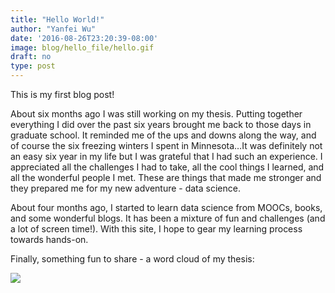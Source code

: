 ```yaml
---
title: "Hello World!"
author: "Yanfei Wu"
date: '2016-08-26T23:20:39-08:00'
image: blog/hello_file/hello.gif
draft: no
type: post
---
```

This is my first blog post!  

<!--more-->


About six months ago I was still working on my thesis. Putting together everything I did over the past six years brought me back to those days in graduate school. It reminded me of the ups and downs along the way, and of course the six freezing winters I spent in Minnesota...It was definitely not an easy six year in my life but I was grateful that I had such an experience. I appreciated all the challenges I had to take, all the cool things I learned, and all the wonderful people I met. These are things that made me stronger and they prepared me for my new adventure - data science.   

About four months ago, I started to learn data science from MOOCs, books, and some wonderful blogs. It has been a mixture of fun and challenges (and a lot of screen time!). With this site, I hope to gear my learning process towards hands-on. 

Finally, something fun to share - a word cloud of my thesis: 

<img src="../hello_file/thesis_wordcloud.png" class="img-responsive" style="display: block; margin: auto;" />